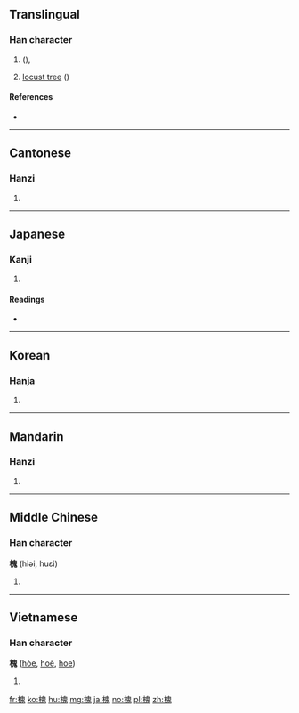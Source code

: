 ==Translingual==

===Han character===
{{Han char|rn=75|rad=木|as=10|sn=14|four=46913|canj=DHUI|ids=⿰木鬼}}

# {{vern|Chinese scholar tree}} ({{taxlink|Sophora japonica|species|noshow=1}}), {{vern|Japanese pagoda tree}}
# [[locust tree]] ({{taxlink|Styphnolobium japonicum|species|noshow=1}})

====References====
* {{Han ref|kx=0546.130|dkj=15323|dj=0934.050|hdz=21252.010|uh=69D0|ud=27088|bh=BA69|bd=47721}}

----

==Cantonese==

===Hanzi===
{{yue-hanzi|jyut=[[waai4]]|y=waai4}}

# {{defn|lang=yue|sort=木10}}

----

==Japanese==

===Kanji===
{{ja-kanji|grade=|rs=木10}}

# {{defn|lang=ja|sort=木10}}

====Readings====
* {{ja-readings|on=[[かい]] (kai)|kun=[[えんじゅ]] (enju)}}

----

==Korean==

===Hanja===
{{ko-hanja|hangeul=괴|eumhun=|rv=goe|mr=koe|y=koy}}

# {{defn|lang=ko|sort=木10}}

----

==Mandarin==

===Hanzi===
{{cmn-hanzi|pin=[[huái]] ([[huai2]])|wg=huai<sup>2</sup>}}

# {{defn|lang=cmn|sort=木10}}

----

==Middle Chinese==

===Han character===
'''槐''' (hiəi, huɛi)

# {{defn|lang=ltc}}

----

==Vietnamese==

===Han character===
'''槐''' ([[hòe]], [[hoè]], [[hoe]])

# {{defn|lang=vi}}

[[fr:槐]]
[[ko:槐]]
[[hu:槐]]
[[mg:槐]]
[[ja:槐]]
[[no:槐]]
[[pl:槐]]
[[zh:槐]]